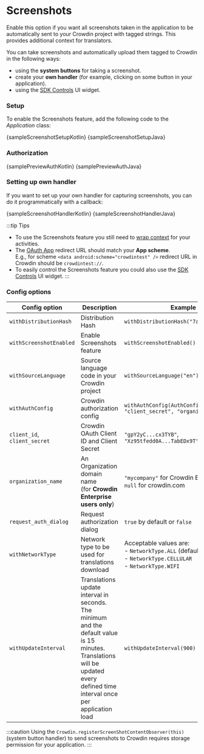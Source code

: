 
# Screenshots

Enable this option if you want all screenshots taken in the application to be automatically sent to your Crowdin project with tagged strings. This provides additional context for translators.

You can take screenshots and automatically upload them tagged to Crowdin in the following ways:

- using the **system buttons** for taking a screenshot.
- create your **own handler** (for example, clicking on some button in your application).
- using the [SDK Controls](/advanced-features/sdk-controls) UI widget.

### Setup

To enable the Screenshots feature, add the following code to the *Application* class:


<Tabs groupId="language">
  <TabItem value="kotlin" label="Kotlin"><CodeBlock language="kotlin">{sampleScreenshotSetupKotlin}</CodeBlock></TabItem>
  <TabItem value="java" label="Java"><CodeBlock language="java">{sampleScreenshotSetupJava}</CodeBlock></TabItem>
</Tabs>

### Authorization


<Tabs groupId="language">
  <TabItem value="kotlin" label="Kotlin"><CodeBlock language="kotlin">{samplePreviewAuthKotlin}</CodeBlock></TabItem>
  <TabItem value="java" label="Java"><CodeBlock language="java">{samplePreviewAuthJava}</CodeBlock></TabItem>
</Tabs>

### Setting up own handler

If you want to set up your own handler for capturing screenshots, you can do it programmatically with a callback:


<Tabs groupId="language">
  <TabItem value="kotlin" label="Kotlin"><CodeBlock language="kotlin">{sampleScreenshotHandlerKotlin}</CodeBlock></TabItem>
  <TabItem value="java" label="Java"><CodeBlock language="java">{sampleScreenshotHandlerJava}</CodeBlock></TabItem>
</Tabs>

:::tip Tips
- To use the Screenshots feature you still need to [wrap context](/setup#context-wrapping) for your activities.
- The [OAuth App](https://support.crowdin.com/creating-oauth-app/) redirect URL should match your **App scheme**. <br/>E.g., for scheme `<data android:scheme="crowdintest" />` redirect URL in Crowdin should be `crowdintest://`.
- To easily control the Screenshots feature you could also use the [SDK Controls](/advanced-features/sdk-controls) UI widget.
:::

### Config options

| Config option                | Description                                                                                                                                                                  | Example                                                                                                         |
|------------------------------|------------------------------------------------------------------------------------------------------------------------------------------------------------------------------|-----------------------------------------------------------------------------------------------------------------|
| `withDistributionHash`       | Distribution Hash                                                                                                                                                            | `withDistributionHash("7a0c1...7uo3b")`                                                                         |
| `withScreenshotEnabled`      | Enable Screenshots feature                                                                                                                                                   | `withScreenshotEnabled()`                                                                                       |
| `withSourceLanguage`         | Source language code in your Crowdin project                                                                                                                                 | `withSourceLanguage("en")`                                                                                      |
| `withAuthConfig`             | Crowdin authorization config                                                                                                                                                 | `withAuthConfig(AuthConfig("client_id", "client_secret", "organization_name"))`                                 |
| `client_id`, `client_secret` | Crowdin OAuth Client ID and Client Secret                                                                                                                                    | `"gpY2yC...cx3TYB"`, `"Xz95tfedd0A...TabEDx9T"`                                                                 |
| `organization_name`          | An Organization domain name<br/>(for **Crowdin Enterprise users only**)                                                                                                      | `"mycompany"` for Crowdin Enterprise or `null` for crowdin.com                                                  |
| `request_auth_dialog`        | Request authorization dialog                                                                                                                                                 | `true` by default or `false`                                                                                    |
| `withNetworkType`            | Network type to be used for translations download                                                                                                                            | Acceptable values are:<br/>- `NetworkType.ALL` (default)<br/> - `NetworkType.CELLULAR`<br/>- `NetworkType.WIFI` |
| `withUpdateInterval`         | Translations update interval in seconds. The minimum and the default value is 15 minutes. Translations will be updated every defined time interval once per application load | `withUpdateInterval(900)`                                                                                       |

:::caution
Using the `Crowdin.registerScreenShotContentObserver(this)` (system button handler) to send screenshots to Crowdin requires storage permission for your application.
:::
